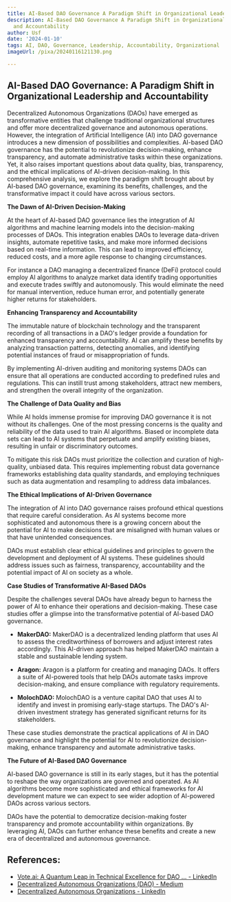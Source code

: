 ```yaml
---
title: AI-Based DAO Governance A Paradigm Shift in Organizational Leadership and Accountability
description: AI-Based DAO Governance A Paradigm Shift in Organizational Leadership
  and Accountability
author: Usf
date: '2024-01-10'
tags: AI, DAO, Governance, Leadership, Accountability, Organizational
imageUrl: /pixa/20240116121130.png

---
```

## AI-Based DAO Governance: A Paradigm Shift in Organizational Leadership and Accountability

Decentralized Autonomous Organizations (DAOs) have emerged as transformative entities that challenge traditional organizational structures and offer more decentralized governance and autonomous operations. However, the  integration of Artificial  Intelligence (AI) into DAO governance introduces a new dimension of possibilities and complexities. AI-based DAO governance has the potential to  revolutionize decision-making, enhance transparency, and  automate administrative tasks within these organizations. Yet, it also raises important questions about data quality, bias, transparency, and the ethical implications of AI-driven  decision-making. In this comprehensive analysis, we explore the paradigm shift brought  about by AI-based DAO governance, examining its benefits, challenges,  and the transformative impact it could  have across various  sectors.

**The Dawn of AI-Driven Decision-Making**

At  the heart of AI-based DAO governance  lies the integration of  AI algorithms and machine learning models into the  decision-making processes of DAOs. This integration enables DAOs to leverage data-driven insights, automate repetitive tasks, and make more informed decisions based on real-time information. This can lead to improved  efficiency, reduced costs, and a more agile response to changing circumstances.

For instance a DAO  managing a decentralized finance (DeFi) protocol could employ  AI algorithms  to analyze market data identify trading opportunities and execute trades swiftly and autonomously. This would eliminate the need  for manual intervention, reduce human error, and potentially generate  higher returns for stakeholders.

**Enhancing Transparency and Accountability**

The immutable nature of blockchain technology and the transparent recording of all transactions in a DAO's ledger provide a foundation for enhanced  transparency and accountability. AI can amplify these benefits by analyzing transaction patterns, detecting anomalies, and  identifying  potential instances of fraud or  misappropriation of funds.

By implementing AI-driven auditing and monitoring systems DAOs can ensure that all operations are conducted according to predefined rules and regulations. This can instill trust among stakeholders, attract new members, and strengthen the overall integrity of the organization.

**The Challenge of Data Quality and Bias**

While AI holds immense  promise for improving DAO governance it is not without its challenges. One of  the most pressing concerns is the  quality and reliability of the data used to train AI algorithms. Biased or incomplete data sets can  lead to  AI systems that perpetuate and amplify existing biases, resulting in unfair or discriminatory outcomes.

To mitigate this risk DAOs must prioritize the collection and curation of high-quality, unbiased data. This requires implementing robust data governance  frameworks establishing data quality standards, and employing techniques such  as data augmentation and resampling to address  data imbalances.

**The Ethical Implications of AI-Driven  Governance**

The  integration of AI into  DAO governance raises profound ethical questions  that require careful consideration. As AI systems become  more  sophisticated and autonomous there is a growing concern about the potential  for AI to make decisions that are  misaligned with human values or  that have unintended consequences.

DAOs must establish clear ethical guidelines and principles to govern the development and deployment of AI systems. These guidelines should address issues such as fairness, transparency, accountability and the potential  impact of AI on society as a whole.

**Case Studies of  Transformative AI-Based DAOs**

Despite  the challenges several DAOs have already begun to harness the power  of  AI to enhance their operations and decision-making. These case studies offer a glimpse into  the transformative  potential of AI-based DAO governance.

- **MakerDAO:** MakerDAO is a decentralized lending platform  that uses AI to assess the creditworthiness of borrowers and adjust interest rates accordingly. This AI-driven approach has helped  MakerDAO maintain a stable  and  sustainable  lending  system.

- **Aragon:** Aragon is a platform for creating and managing DAOs. It offers a suite of AI-powered tools that help DAOs automate tasks improve decision-making, and ensure  compliance with regulatory requirements.

- **MolochDAO:** MolochDAO is a  venture capital DAO that uses AI to identify and  invest in promising early-stage startups. The DAO's AI-driven investment  strategy has generated significant returns for its stakeholders.

These  case studies demonstrate the practical applications of AI  in  DAO governance and  highlight the potential for AI  to revolutionize decision-making,  enhance transparency and  automate administrative tasks.

**The Future of AI-Based DAO Governance**

AI-based DAO governance is  still in its early stages,  but it  has the  potential to reshape the way organizations  are governed and operated. As  AI algorithms become more  sophisticated and ethical frameworks for AI development mature we can expect to see wider adoption of AI-powered DAOs across various sectors.

DAOs have the potential to democratize decision-making foster transparency and promote accountability within organizations. By leveraging AI, DAOs  can further enhance these benefits and create a new era of  decentralized and autonomous governance.

## References:
- [Vote.ai: A Quantum Leap in Technical Excellence for DAO ... - LinkedIn](https://www.linkedin.com/pulse/voteai-quantum-leap-technical-excellence-dao-governance-gary-ramah)
- [Decentralized Autonomous Organizations (DAO) - Medium](https://medium.com/@passivehutacademy/decentralized-autonomous-organizations-dao-shaping-the-future-of-governancedecentralized-ae3b8173fb39)
- [Decentralized Autonomous Organizations - LinkedIn](https://www.linkedin.com/pulse/deciphering-dao-paradigm-navigating-new-frontier-structures-cain)
